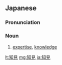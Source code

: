 ==Japanese==
{{ja-kanjitab|ち|けん|yomi=on}}

===Pronunciation===
{{ja-pron|ちけん|y=on}}

===Noun===
{{ja-noun|ちけん}}

# [[expertise]], [[knowledge]]

[[lt:知見]]
[[mg:知見]]
[[ja:知見]]